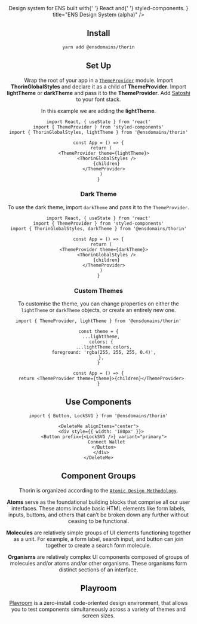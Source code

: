 
<Header
  description={
    <>
      Design system for <Link href="https://ens.domains">ENS</Link> built with{' '}
      <Link href="https://reactjs.org/">React</Link> and{' '}
      <Link href="https://styled-components.com/">styled-components</Link>.
    </>
  }
  title="ENS Design System (alpha)"
/>

## Install

```bash
yarn add @ensdomains/thorin
```

## Set Up

Wrap the root of your app in a [`ThemeProvider`](https://styled-components.com/docs/advanced) module. Import **ThorinGlobalStyles** and declare it as a child of **ThemeProvider**. Import **lightTheme** or **darkTheme** and pass it to the **ThemeProvider**. Add [Satoshi](https://www.fontshare.com/fonts/satoshi) to your font stack.

In this example we are adding the **lightTheme**.

```tsx
import React, { useState } from 'react'
import { ThemeProvider } from 'styled-components'
import { ThorinGlobalStyles, lightTheme } from '@ensdomains/thorin'

const App = () => {
  return (
    <ThemeProvider theme={lightTheme}>
      <ThorinGlobalStyles />
      {children}
    </ThemeProvider>
  )
}
```

### Dark Theme

To use the dark theme, import `darkTheme` and pass it to the `ThemeProvider`.

```tsx
import React, { useState } from 'react'
import { ThemeProvider } from 'styled-components'
import { ThorinGlobalStyles, darkTheme } from '@ensdomains/thorin'

const App = () => {
  return (
    <ThemeProvider theme={darkTheme}>
      <ThorinGlobalStyles />
      {children}
    </ThemeProvider>
  )
}
```

### Custom Themes

To customise the theme, you can change properties on either the `lightTheme` or `darkTheme` objects, or create an entirely new one.

```tsx
import { ThemeProvider, lightTheme } from '@ensdomains/thorin'

const theme = {
  ...lightTheme,
  colors: {
    ...lightTheme.colors,
    foreground: 'rgba(255, 255, 255, 0.4)',
  },
}

const App = () => {
  return <ThemeProvider theme={theme}>{children}</ThemeProvider>
}
```

## Use Components

```tsx
import { Button, LockSVG } from '@ensdomains/thorin'
```

```tsx live=true expand=true
<DeleteMe alignItems="center">
  <div style={{ width: '180px' }}>
    <Button prefix={<LockSVG />} variant="primary">
      Connect Wallet
    </Button>
  </div>
</DeleteMe>
```

## Component Groups

Thorin is organized according to the [`Atomic Design Methodology`](https://atomicdesign.bradfrost.com/chapter-2/).

**Atoms** serve as the foundational building blocks that comprise all our user interfaces. These atoms include basic HTML elements like form labels, inputs, buttons, and others that can’t be broken down any further without ceasing to be functional.

**Molecules** are relatively simple groups of UI elements functioning together as a unit. For example, a form label, search input, and button can join together to create a search form molecule.

**Organisms** are relatively complex UI components composed of groups of molecules and/or atoms and/or other organisms. These organisms form distinct sections of an interface.

## Playroom

[Playroom](/playroom) is a zero-install code-oriented design environment, that allows you to test components simultaneously across a variety of themes and screen sizes.
